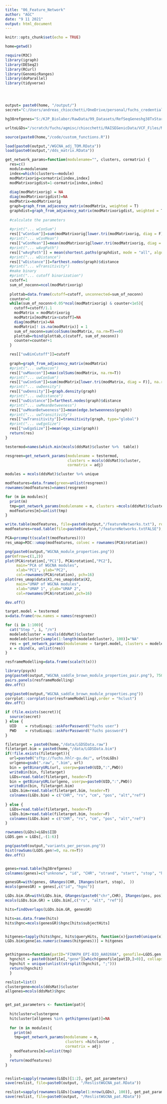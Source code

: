 ```yaml
---
title: "06_Feature_Network"
author: "AGC"
date: "9 11 2021"
output: html_document
---
```


```r
knitr::opts_chunk$set(echo = TRUE)

```

```r
home=getwd()

```


```r
require(M3C)
library(igraph)
library(DESeq2)
library(RCurl)
library(GenomicRanges)
library(doParallel)
library(tidyverse)




output= paste0(home, "/output/")
secret="C:/Users/andreas_chiocchetti/OneDrive/personal/fuchs_credentials.R"

hg38refgenes="S:/KJP_Biolabor/RawData/99_Datasets/RefSeqGeneshg38TxStartStop.txt"

urltoLGDs="/scratch/fuchs/agmisc/chiocchetti/RAISEGenicData/VCF_Files/Merged_LGD_RAISE_Genic_WES_F_K_B_merged.vcf.gz.raw"

source(paste0(home,"/code/custom_functions.R"))

load(paste0(output,"/WGCNA_adj_TOM.RData"))
load(paste0(output,"/dds_matrix.RData"))


```

```r


get_network_params=function(modulename="", clusters, cormatrix) {
  res=c()
  module=modulename
  index=which(clusters==module)
  modMatrixorig=cormatrix[index,index]
  modMatrixorigdist=1-cormatrix[index,index]
  
  diag(modMatrixorig) = NA
  diag(modMatrixorigdist)=NA
  modMatrix=modMatrixorig
  graph=graph_from_adjacency_matrix(modMatrix, weighted = T)
  graphdist=graph_from_adjacency_matrix(modMatrixorigdist, weighted = T)
  
  #calculate the parameters
  
  #print("... wConSum")
  res[["wConSum"]]=sum(modMatrixorig[lower.tri(modMatrixorig, diag = F)])
  #print("... wConMean")
  res[["wConMean"]]=mean(modMatrixorig[lower.tri(modMatrixorig, diag = F)])
  #print("... wAvgPath")
  res[["wAvgPath"]] = mean(shortest.paths(graphdist, mode = "all", algorithm = "dijkstra"))
  #print("... wDistance")
  res[["wDistance"]]=farthest.nodes(graph)$distance
  #print("... wTransitivity")
  #make binary
  #print("... cutoff binarization")
  cutoff=1
  sum_of_noconn=ncol(modMatrixorig)
  
  plottab=data.frame(cutoff=cutoff, unconnected=sum_of_noconn)
  counter=0
  while(sum_of_noconn>0.05*ncol(modMatrixorig) & counter<1e5){
    cutoff=cutoff/1.1
    modMatrix = modMatrixorig
    modMatrix[modMatrix<cutoff]=NA
    diag(modMatrix)=NA
    modMatrix[! is.na(modMatrix)] = 1
    sum_of_noconn=sum(colSums(modMatrix, na.rm=T)==0)
    plottab=rbind(plottab,c(cutoff, sum_of_noconn))
    counter=counter+1
  }

  res[["uwBinCutoff"]]=cutoff
  
  graph=graph_from_adjacency_matrix(modMatrix)
  #print("... uwMaxcon")
  res[["uwMaxcon"]]=max(colSums(modMatrix, na.rm=T))
  #print("... uwConSum")
  res[["uwConSum"]]=sum(modMatrix[lower.tri(modMatrix, diag = F)], na.rm=T)
  #print("... uwDensity")
  res[["uwDensity"]]=graph.density(graph)
  #print("... uwDistance")
  res[["uwDistance"]]=farthest.nodes(graph)$distance
  #print("... uwMeanBetweeness")
  res[["uwMeanBetweeness"]]=mean(edge.betweenness(graph))
  #print("... uwTransitivity")
  res[["uwTransitivity"]]=transitivity(graph, type="global")
  #print("... uwEgoSize")
  res[["uwEgoSize"]]=mean(ego_size(graph))
  return(res)
}


```

```r
testermod=names(which.min(mcols(ddsMat)$cluster %>%  table))

resgreen=get_network_params(modulename = testermod, 
                            clusters = mcols(ddsMat)$cluster, 
                            cormatrix = adj)

modules = mcols(ddsMat)$cluster %>% unique

modfeatures=data.frame(green=unlist(resgreen))
rownames(modfeatures)=names(resgreen)

for (m in modules){
  print(m)
  tmp=get_network_params(modulename = m, clusters =mcols(ddsMat)$cluster, cormatrix = adj)
  modfeatures[m]=unlist(tmp)
}

write.table(modfeatures, file=paste0(output,"/featureNetworks.txt"), row.names=F, sep="/t")
modfeatures=read.table(file=paste0(output,"/featureNetworks.txtFALSE"), sep="\t")

PCA=prcomp(t(scale(t(modfeatures))))
res_umap=M3C::umap(modfeatures, colvec = rownames(PCA$rotation))

png(paste0(output,"WGCNA_module_properties.png"))
par(mfrow=c(1,2))
plot(PCA$rotation[,"PC1"], PCA$rotation[,"PC2"], 
     main="PCA of WGCNA modules",
     xlab="PC1", ylab="PC2",
     col=rownames(PCA$rotation), pch=16)
plot(res_umap$data$X1,res_umap$data$X2, 
     main="UMAP of WGCNA modules",
     xlab="UMAP 1", ylab="UMAP 2",
     col=rownames(PCA$rotation),pch=16)

dev.off()

```


```r

target.model = testermod
x=data.frame(row.names = names(resgreen))

for (i in 1:100){
  cat("Step ", i, "/n")
  modeledcluster = mcols(ddsMat)$cluster
  modeledcluster[sample(1:length(modeledcluster), 100)]="NA"
  res = get_network_params(modulename = target.model, clusters = modeledcluster, cormatrix = adj)
  x = cbind(x, unlist(res))
}

resframeModelling=data.frame(scale(t(x)))

library(psych)
png(paste0(output,"WGCNA_saddle_brown_module_properties_pair.png"), 750,750)
pairs.panels(resframeModelling)
dev.off()

png(paste0(output,"WGCNA_saddle_brown_module_properties.png"))
corrplot::corrplot(cor(resframeModelling),order = "hclust")
dev.off()

```

```r

if (file.exists(secret)){
  source(secret)
} else {
  UID    = rstudioapi::askForPassword("fuchs user")
  PWD    = rstudioapi::askForPassword("fuchs password")
}

filetarget = paste0(home,"/data/LGDSData.raw")
filetarget.bim = paste0(home,"/data/LGDSData.bim")
if(!file.exists(filetarget)){
  url=paste0("sftp://fuchs.hhlr-gu.de/", urltoLGDs)
  urlgeno=gsub(".raw", ".bim", url)
  bin = getBinaryURL(url, userpw=paste0(UID,":",PWD))
  writeBin(bin, filetarget)
  LGDs=read.table(filetarget, header=T)
  bin = getBinaryURL(urlgeno, userpw=paste0(UID,":",PWD))
  writeBin(bin, filetarget.bim)
  LGDs.bim=read.table(filetarget.bim, header=T)
  colnames(LGDs.bim) = c("CHR", "rs", "cm", "pos", "alt","ref")
  
} else {
  LGDs=read.table(filetarget, header=T)
  LGDs.bim=read.table(filetarget.bim, header=F)
  colnames(LGDs.bim) = c("CHR", "rs", "cm", "pos", "alt","ref")
}

rownames(LGDs)=LGDs$IID
LGDS.gen = LGDs[,-(1:6)]

png(paste0(output,"variants_per_person.png"))
hist(rowSums(LGDS.gen!=0, na.rm=T))
dev.off()



```


```r

genes=read.table(hg38refgenes)
colnames(genes)=c("unknonw", "id", "CHR", "strand", "start", "stop", "hgnc", "id2")

genesGR=with(genes, GRanges(CHR, IRanges(start, stop),  ))
mcols(genesGR) = genes[,c("id", "hgnc")]

LGDs.bim.GR=with(LGDs.bim, GRanges(paste0("chr",CHR), IRanges(pos, pos)))
mcols(LGDs.bim.GR) = LGDs.bim[,c("rs", "alt", "ref")]

hits=findOverlaps(LGDs.bim.GR, genesGR)

hits=as.data.frame(hits)
hits$hgnc=mcols(genesGR)$hgnc[hits$subjectHits]


hitgenes=tapply(hits$hgnc, hits$queryHits, function(x){paste0(unique(x),collapse=";")})
LGDs.bim$gene[as.numeric(names(hitgenes))] = hitgenes


gethitgenes=function(patID="FINKPH_EPI-BIO_AA0268A", genofile=LGDS.gen, bimfile=LGDs.bim){
  hgnchit = paste0(bimfile[,"gene"][which(genofile[patID,]>0)], collapse = ";") %>% gsub(";;", ";", .)
  hgnchit = unique(unlist(strsplit(hgnchit, ";")))
  return(hgnchit)
  }

reslist=list()
clustergene=mcols(ddsMat)$cluster
allgenes=mcols(ddsMat)$hgnc


get_pat_parameters <- function(pat){
  
  hitcluster=clustergene
  hitcluster[allgenes %in% gethitgenes(pat)]=NA
  
  for (m in modules){
    print(m)
    tmp=get_network_params(modulename = m, 
                           clusters =hitcluster , 
                           cormatrix = adj)
    modfeatures[m]=unlist(tmp)
  }
  return(modfeatures)
}


reslist=sapply(rownames(LGDs)[1:2], get_pat_parameters)
save(reslist, file=paste0(output, "/ReslistWGCNA_pat.RData"))

reslist=sapply(rownames(LGDs)[sample(1:nrow(LGDs), 100)], get_pat_parameters)
save(reslist, file=paste0(output, "/ReslistWGCNA_pat.RData"))


```
